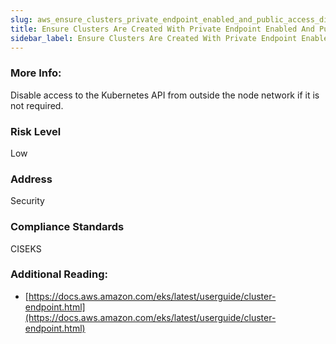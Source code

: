 ```yaml
---
slug: aws_ensure_clusters_private_endpoint_enabled_and_public_access_disabled
title: Ensure Clusters Are Created With Private Endpoint Enabled And Public Access Disabled
sidebar_label: Ensure Clusters Are Created With Private Endpoint Enabled And Public Access Disabled
---
```


### More Info:

Disable access to the Kubernetes API from outside the node network if it is not required.

### Risk Level

Low

### Address

Security

### Compliance Standards

CISEKS

### Additional Reading:

- [https://docs.aws.amazon.com/eks/latest/userguide/cluster-endpoint.html](https://docs.aws.amazon.com/eks/latest/userguide/cluster-endpoint.html) 

